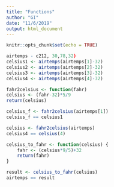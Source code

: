 ```yaml
---
title: "Functions"
author: "GI"
date: "11/6/2019"
output: html_document
---
```


```r
knitr::opts_chunk$set(echo = TRUE)
```


```r
airtemps - c212, 30,78,32)
celsius1 <- airtemps(airtemps[1]-32)
celsius2 <- airtemps(airtemps[2]-32)
celsius3 <- airtemps(airtemps[3]-32)
celsius4 <- airtemps(airtemps[4]-32)
```


```r
fahr2celsius <- function(fahr) 
celsius <- (fahr-32)*5/9
return(celsius)
```




```r
celsius_f <- fahr2celsius(airtemps[1])
celsius_f == celsius1

celsius <- fahr2celsius(airtemps)
celsius4 == celsius(4)
```



```r

celsius_to_fahr <- function(celsius) {
    fahr <- (celsius*9/5)+32
    return(fahr)
}

result <- celsius_to_fahr(celsius)
airtemps == result
  
```


